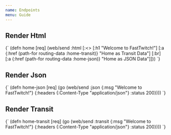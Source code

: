 ```yaml
---
name: Endpoints
menu: Guide
---
```



## Render Html

<SyntaxHighlighter language="clojure" style={funky}>
  {`
    (defn home
          [req]
          (web/send :html
                     [:<>
                      [:h1 "Welcome to FastTwitch!"]
                      [:a {:href (path-for routing-data :home-transit)} "Home as Transit Data"]
                      [:br]
                      [:a {:href (path-for routing-data :home-json)} "Home as JSON Data"]]))
  `}
</SyntaxHighlighter>

## Render Json

<SyntaxHighlighter language="clojure" style={funky}>
  {`
    (defn home-json
          [req]
          (go
            (web/send :json
                      {:msg "Welcome to FastTwitch!"}
                      {:headers {:Content-Type "application/json"}
                       :status  200})))
  `}
</SyntaxHighlighter>

## Render Transit

<SyntaxHighlighter language="clojure" style={funky}>
  {`
    (defn home-transit
          [req]
          (go
            (web/send :transit
                      {:msg "Welcome to FastTwitch!"}
                      {:headers {:Content-Type "application/json"}
                       :status  200})))
  `}
</SyntaxHighlighter>

